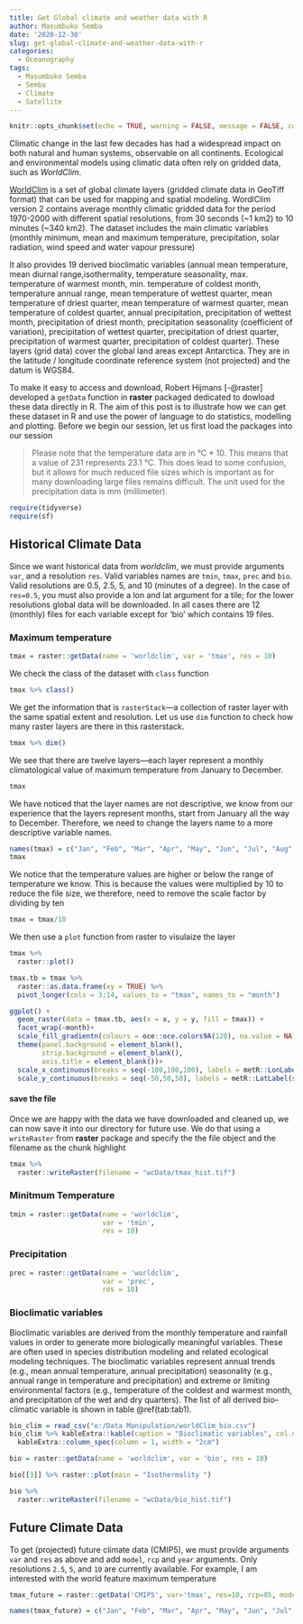 ```yaml
---
title: Get Global climate and weather data with R
author: Masumbuko Semba
date: '2020-12-30'
slug: get-global-climate-and-weather-data-with-r
categories:
  - Oceanography
tags:
  - Masumbuko Semba
  - Semba
  - Climate
  - Satellite
---
```



```r
knitr::opts_chunk$set(echo = TRUE, warning = FALSE, message = FALSE, comment = "")
```

Climatic change in the last few decades has had a widespread impact on both natural and human systems, observable on all continents. Ecological and environmental models using climatic data often rely on gridded data, such as *WorldClim*.

[WorldClim](https://worldclim.org/data/index.html) is a set of global climate layers (gridded climate data in GeoTiff format) that can be used for mapping and spatial modeling. WordlClim version 2 contains average monthly climatic gridded data for the period 1970-2000 with different spatial resolutions, from 30 seconds (~1 km2) to 10 minutes (~340 km2). The dataset includes the main climatic variables (monthly minimum, mean and maximum temperature, precipitation, solar radiation, wind speed and water vapour pressure) 

It also provides  19 derived bioclimatic variables (annual mean temperature, mean diurnal range,isothermality, temperature seasonality, max. temperature of warmest month, min. temperature of coldest month, temperature annual range, mean temperature of wettest quarter, mean temperature of driest quarter, mean temperature of warmest quarter, mean temperature of coldest quarter, annual precipitation,  precipitation of wettest month, precipitation of driest month, precipitation seasonality (coefficient of variation), precipitation of wettest quarter, precipitation of driest quarter, precipitation of warmest quarter, precipitation of coldest quarter). These layers (grid data) cover the global land areas except Antarctica. They are in the latitude / longitude coordinate reference system (not projected) and the datum is WGS84. 

To make it easy to access and download, Robert Hijmans [-@raster] developed a `getData` function in **raster** packaged dedicated to dowload these data directly in R. The aim of this post is to illustrate how we can get these dataset in R and use the power of language to do statistics, modelling and plotting. Before we begin our session, let us first load the packages into our session

> Please note that the temperature data are in °C * 10. This means that a value of 231 represents 23.1 °C. This does lead to some confusion, but it allows for much reduced file sizes which is important as for many downloading large files remains difficult. The unit used for the precipitation data is mm (millimeter).


```r
require(tidyverse)
require(sf)
```


## Historical Climate Data
Since we want historical data from *worldclim*, we must provide arguments `var`, and a resolution `res`. Valid variables names are `tmin`, `tmax`, `prec` and `bio`. Valid resolutions are 0.5, 2.5, 5, and 10 (minutes of a degree). In the case of `res=0.5`, you must also provide a lon and lat argument for a tile; for the lower resolutions global data will be downloaded. In all cases there are 12 (monthly) files for each variable except for 'bio' which contains 19 files.

### Maximum temperature


```r
tmax = raster::getData(name = 'worldclim', var = 'tmax', res = 10)
```

We check the class of the dataset with `class` function
```r
tmax %>% class()
```

We get the information that is `rasterStack`---a collection of raster layer with the same spatial extent and resolution. Let us use `dim` function to check how many raster layers are there in this rasterstack. 
```r
tmax %>% dim()
```

We see that there are twelve layers---each layer represent a monthly climatological value of maximum temperature from January to December.
```r
tmax
```

We have noticed that the layer names are not descriptive, we know from our experience that the layers represent months, start from January all the way to December. Therefore, we need to change the layers name to a more descriptive variable names.

```r

names(tmax) = c("Jan", "Feb", "Mar", "Apr", "May", "Jun", "Jul", "Aug", "Sep", "Oct", "Nov", "Dec")
tmax

```

We notice that the temperature values are higher or below the range of temperature we know. This is because the values were multiplied by 10 to reduce the file size, we therefore, need to remove the scale factor by dividing by ten

```r
tmax = tmax/10
```

We then use a `plot` function from raster to visulaize the layer

```r
tmax %>% 
  raster::plot()
```

```r
tmax.tb = tmax %>%
  raster::as.data.frame(xy = TRUE) %>%
  pivot_longer(cols = 3:14, values_to = "tmax", names_to = "month")
```

```r

ggplot() +
  geom_raster(data = tmax.tb, aes(x = x, y = y, fill = tmax)) +
  facet_wrap(~month)+
  scale_fill_gradientn(colours = oce::oce.colors9A(120), na.value = NA)+
  theme(panel.background = element_blank(), 
        strip.background = element_blank(), 
        axis.title = element_blank())+
  scale_x_continuous(breaks = seq(-100,100,100), labels = metR::LonLabel(seq(-100,100,100)))+
  scale_y_continuous(breaks = seq(-50,50,50), labels = metR::LatLabel(seq(-50,50,50)))

```


#### save the file

Once we are happy with the data we have downloaded and cleaned up, we can now save it into our directory for future use. We do that using a `writeRaster` from **raster** package and specify the the file object and the filename as the chunk highlight

```r

tmax %>% 
  raster::writeRaster(filename = "wcData/tmax_hist.tif")
```

### Minitmum Temperature

```r
tmin = raster::getData(name = 'worldclim', 
                       var = 'tmin', 
                       res = 10)
```

### Precipitation

```r
prec = raster::getData(name = 'worldclim', 
                       var = 'prec', 
                       res = 10)
```

### Bioclimatic variables

Bioclimatic variables are derived from the monthly temperature and rainfall values in order to generate more biologically meaningful variables. These are often used in species distribution modeling and related ecological modeling techniques. The bioclimatic variables represent annual trends (e.g., mean annual temperature, annual precipitation) seasonality (e.g., annual range in temperature and precipitation) and extreme or limiting environmental factors (e.g., temperature of the coldest and warmest month, and precipitation of the wet and dry quarters). The list of all derived bio--climatic variable is shown in table \@ref(tab:tab1).

```r

bio_clim = read_csv("e:/Data Manipulation/worldClim_bio.csv") 
bio_clim %>% kableExtra::kable(caption = "Bioclimatic variables", col.names = c("Code", "Description")) %>%
  kableExtra::column_spec(column = 1, width = "2cm")

```


```r
bio = raster::getData(name = 'worldclim', var = 'bio', res = 10)
```

```r
bio[[3]] %>% raster::plot(main = "Isothermality ")
```
```r

bio %>% 
  raster::writeRaster(filename = "wcData/bio_hist.tif")
```


## Future Climate Data

To get (projected) future climate data (CMIP5), we must provide arguments `var` and `res` as above and add `model`, `rcp` and `year` arguments. Only resolutions `2.5`, `5`, and `10` are currently available.  For example, I am interested with the world feature maximum temperature 


```r
tmax_future = raster::getData('CMIP5', var='tmax', res=10, rcp=85, model='AC', year=70)

names(tmax_future) = c("Jan", "Feb", "Mar", "Apr", "May", "Jun", "Jul", "Aug", "Sep", "Oct", "Nov", "Dec")
```



